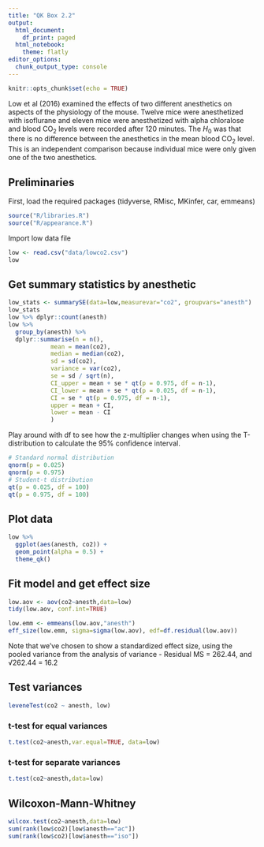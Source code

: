```yaml
---
title: "QK Box 2.2"
output:
  html_document:
    df_print: paged
  html_notebook:
    theme: flatly
editor_options:
  chunk_output_type: console
---
```


```r
knitr::opts_chunk$set(echo = TRUE)
```

Low et al (2016) examined the effects of two different anesthetics on aspects of the physiology of the mouse. Twelve mice were anesthetized with isoflurane and eleven mice were anesthetized with alpha chloralose and blood CO~2~ levels were recorded after 120 minutes. The *H*~0~ was that there is no difference between the anesthetics in the mean blood CO~2~ level. This is an independent comparison because individual mice were only given one of the two anesthetics.

## Preliminaries

First, load the required packages (tidyverse, RMisc, MKinfer, car, emmeans)

```r
source("R/libraries.R")
source("R/appearance.R")
```

Import low data file

```r
low <- read.csv("data/lowco2.csv")
low
```

## Get summary statistics by anesthetic

```r
low_stats <- summarySE(data=low,measurevar="co2", groupvars="anesth")
low_stats
low %>% dplyr::count(anesth)
low %>%  
  group_by(anesth) %>% 
  dplyr::summarise(n = n(), 
            mean = mean(co2),
            median = median(co2),
            sd = sd(co2), 
            variance = var(co2), 
            se = sd / sqrt(n), 
            CI_upper = mean + se * qt(p = 0.975, df = n-1), 
            CI_lower = mean + se * qt(p = 0.025, df = n-1), 
            CI = se * qt(p = 0.975, df = n-1), 
            upper = mean + CI, 
            lower = mean - CI
            )
```

Play around with df to see how the z-multiplier changes when using the T-distribution to calculate the 95% confidence interval. 

```r
# Standard normal distribution
qnorm(p = 0.025)
qnorm(p = 0.975)
# Student-t distribution
qt(p = 0.025, df = 100)
qt(p = 0.975, df = 100)
```


## Plot data

```r
low %>% 
  ggplot(aes(anesth, co2)) + 
  geom_point(alpha = 0.5) + 
  theme_qk()
```


## Fit model and get effect size

```r
low.aov <- aov(co2~anesth,data=low)
tidy(low.aov, conf.int=TRUE)

low.emm <- emmeans(low.aov,"anesth")
eff_size(low.emm, sigma=sigma(low.aov), edf=df.residual(low.aov))
```
Note that we've chosen to show a standardized effect size, using the pooled variance from the analysis of variance - Residual MS = 262.44, and √262.44 = 16.2

## Test variances

```r
leveneTest(co2 ~ anesth, low)
```

### t-test for equal variances

```r
t.test(co2~anesth,var.equal=TRUE, data=low)
```

### t-test for separate variances

```r
t.test(co2~anesth,data=low)
```

## Wilcoxon-Mann-Whitney

```r
wilcox.test(co2~anesth,data=low)
sum(rank(low$co2)[low$anesth=="ac"])
sum(rank(low$co2)[low$anesth=="iso"])
```


